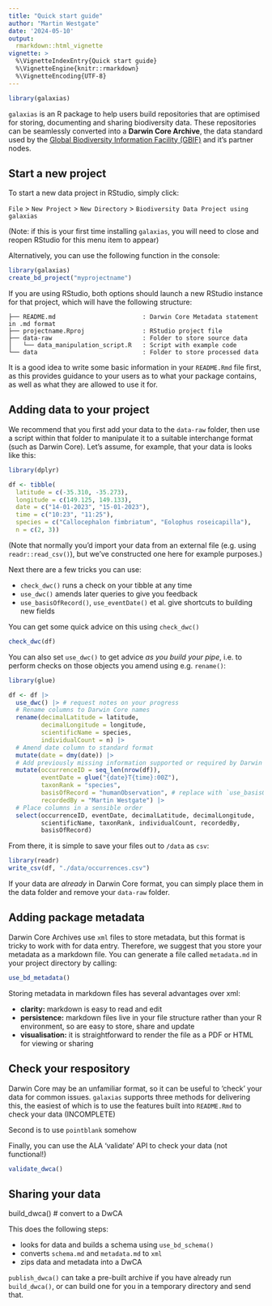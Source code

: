 ```yaml
---
title: "Quick start guide"
author: "Martin Westgate"
date: '2024-05-10'
output:
  rmarkdown::html_vignette
vignette: >
  %\VignetteIndexEntry{Quick start guide}
  %\VignetteEngine{knitr::rmarkdown}
  %\VignetteEncoding{UTF-8}
---
```


```r
library(galaxias)
```

`galaxias` is an R package to help users build repositories that are optimised
for storing, documenting and sharing biodiversity data. These repositories can 
be seamlessly converted into a **Darwin Core Archive**, the data standard used 
by the [Global Biodiversity Information Facility (GBIF)](https://gbif.org) and
it's partner nodes.


## Start a new project

To start a new data project in RStudio, simply click:

`File` > `New Project` > `New Directory` > `Biodiversity Data Project using galaxias` 

(Note: if this is your first time installing `galaxias`, you will need to close 
and reopen RStudio for this menu item to appear)

Alternatively, you can use the following function in the console:

```r
library(galaxias)
create_bd_project("myprojectname")
```

If you are using RStudio, both options should launch a new RStudio instance for
that project, which will have the following structure:

```
├── README.md                        : Darwin Core Metadata statement in .md format
├── projectname.Rproj                : RStudio project file
├── data-raw                         : Folder to store source data
│   └── data_manipulation_script.R   : Script with example code
└── data                             : Folder to store processed data
```

It is a good idea to write some basic information in your `README.Rmd` file
first, as this provides guidance to your users as to what your package contains,
as well as what they are allowed to use it for.


## Adding data to your project

We recommend that you first add your data to the `data-raw` folder, then use a 
script within that folder to manipulate it to a suitable interchange format 
(such as Darwin Core). Let's assume, for example, that your data is looks like 
this:

```r
library(dplyr)

df <- tibble(
  latitude = c(-35.310, -35.273),
  longitude = c(149.125, 149.133),
  date = c("14-01-2023", "15-01-2023"),
  time = c("10:23", "11:25"),
  species = c("Callocephalon fimbriatum", "Eolophus roseicapilla"),
  n = c(2, 3))
```

(Note that normally you'd import your data from an external file (e.g. using
`readr::read_csv()`), but we've constructed one here for example purposes.)

Next there are a few tricks you can use:

 - `check_dwc()` runs a check on your tibble at any time
 - `use_dwc()` amends later queries to give you feedback
 - `use_basisOfRecord()`, `use_eventDate()` et al. give shortcuts to building new fields

You can get some quick advice on this using `check_dwc()`

```r
check_dwc(df)
```

You can also set `use_dwc()` to get advice *as you build your pipe*, i.e. to 
perform checks on those objects you amend using e.g. `rename()`:

```r
library(glue)

df <- df |>
  use_dwc() |> # request notes on your progress
  # Rename columns to Darwin Core names
  rename(decimalLatitude = latitude,
         decimalLongitude = longitude,
         scientificName = species,
         individualCount = n) |>
  # Amend date column to standard format
  mutate(date = dmy(date)) |>
  # Add previously missing information supported or required by Darwin Core
  mutate(occurrenceID = seq_len(nrow(df)),
         eventDate = glue("{date}T{time}:00Z"),
         taxonRank = "species",
         basisOfRecord = "humanObservation", # replace with `use_basisOfRecord()`
         recordedBy = "Martin Westgate") |>
  # Place columns in a sensible order
  select(occurrenceID, eventDate, decimalLatitude, decimalLongitude,
         scientificName, taxonRank, individualCount, recordedBy,
         basisOfRecord)
```

From there, it is simple to save your files out to `/data` as `csv`:

```r
library(readr)
write_csv(df, "./data/occurrences.csv")
```

If your data are _already_ in Darwin Core format, you can simply place them 
in the data folder and remove your `data-raw` folder.


## Adding package metadata

Darwin Core Archives use `xml` files to store metadata, but this format is 
tricky to work with for data entry. Therefore, we suggest that you store your 
metadata as a markdown file. You can generate a file called `metadata.md` 
in your project directory by calling:

```r
use_bd_metadata()
```

Storing metadata in markdown files has several advantages over xml:

- **clarity:** markdown is easy to read and edit
- **persistence:** markdown files live in your file structure rather than your R environment, so
  are easy to store, share and update
- **visualisation:** it is straightforward to render the file as a PDF or HTML for viewing or sharing


## Check your respository

Darwin Core may be an unfamiliar format, so it can be useful to 'check' your
data for common issues. `galaxias` supports three methods for delivering this,
the easiest of which is to use the features built into `README.Rmd` to check your 
data (INCOMPLETE)

Second is to use `pointblank` somehow

Finally, you can use the ALA 'validate' API to check your data (not functional!)

```r
validate_dwca()
```

## Sharing your data

build_dwca() # convert to a DwCA

This does the following steps:

  * looks for data and builds a schema using `use_bd_schema()`
  * converts `schema.md` and `metadata.md` to `xml`
  * zips data and metadata into a DwCA

`publish_dwca()` can take a pre-built archive if you have already run 
`build_dwca()`, or can build one for you in a temporary directory and send that.